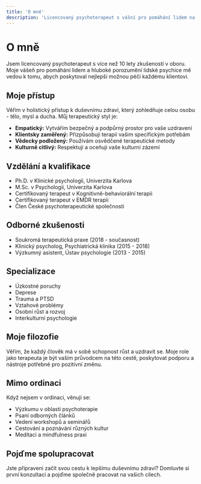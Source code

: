 ```yaml
---
title: 'O mně'
description: 'Licencovaný psychoterapeut s vášní pro pomáhání lidem na jejich cestě k lepšímu duševnímu zdraví.'
---
```


# O mně

Jsem licencovaný psychoterapeut s více než 10 lety zkušeností v oboru. Moje vášeň pro pomáhání lidem a hluboké porozumění lidské psychice mě vedou k tomu, abych poskytoval nejlepší možnou péči každému klientovi.

## Moje přístup

Věřím v holistický přístup k duševnímu zdraví, který zohledňuje celou osobu - tělo, mysl a ducha. Můj terapeutický styl je:

- **Empatický:** Vytvářím bezpečný a podpůrný prostor pro vaše uzdravení
- **Klientsky zaměřený:** Přizpůsobuji terapii vašim specifickým potřebám
- **Vědecky podložený:** Používám osvědčené terapeutické metody
- **Kulturně citlivý:** Respektuji a oceňuji vaše kulturní zázemí

## Vzdělání a kvalifikace

- Ph.D. v Klinické psychologii, Univerzita Karlova
- M.Sc. v Psychologii, Univerzita Karlova
- Certifikovaný terapeut v Kognitivně-behaviorální terapii
- Certifikovaný terapeut v EMDR terapii
- Člen České psychoterapeutické společnosti

## Odborné zkušenosti

- Soukromá terapeutická praxe (2018 - současnost)
- Klinický psycholog, Psychiatrická klinika (2015 - 2018)
- Výzkumný asistent, Ústav psychologie (2013 - 2015)

## Specializace

- Úzkostné poruchy
- Deprese
- Trauma a PTSD
- Vztahové problémy
- Osobní růst a rozvoj
- Interkulturní psychologie

## Moje filozofie

Věřím, že každý člověk má v sobě schopnost růst a uzdravit se. Moje role jako terapeuta je být vaším průvodcem na této cestě, poskytovat podporu a nástroje potřebné pro pozitivní změnu.

## Mimo ordinaci

Když nejsem v ordinaci, věnuji se:

- Výzkumu v oblasti psychoterapie
- Psaní odborných článků
- Vedení workshopů a seminářů
- Cestování a poznávání různých kultur
- Meditaci a mindfulness praxi

## Pojďme spolupracovat

Jste připraveni začít svou cestu k lepšímu duševnímu zdraví? Domluvte si první konzultaci a pojďme společně pracovat na vašich cílech. 
